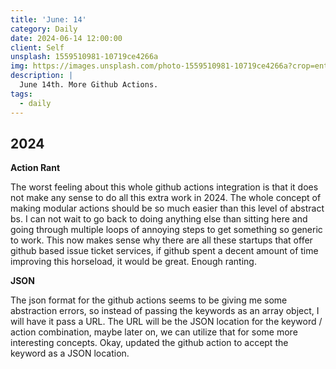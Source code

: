```yaml
---
title: 'June: 14'
category: Daily
date: 2024-06-14 12:00:00
client: Self
unsplash: 1559510981-10719ce4266a
img: https://images.unsplash.com/photo-1559510981-10719ce4266a?crop=entropy&cs=srgb&fm=jpg&ixid=MnwzNjM5Nzd8MHwxfHJhbmRvbXx8fHx8fHx8fDE2ODE3NDg2ODY&ixlib=rb-4.0.3&q=85
description: |
  June 14th. More Github Actions.
tags:
  - daily
---
```



## 2024

**Action Rant**

The worst feeling about this whole github actions integration is that it does not make any sense to do all this extra work in 2024.
The whole concept of making modular actions should be so much easier than this level of abstract bs. 
I can not wait to go back to doing anything else than sitting here and going through multiple loops of annoying steps to get something so generic to work.
This now makes sense why there are all these startups that offer github based issue ticket services, if github spent a decent amount of time improving this horseload, it would be great.
Enough ranting.

**JSON**

The json format for the github actions seems to be giving me some abstraction errors, so instead of passing the keywords as an array object, I will have it pass a URL.
The URL will be the JSON location for the keyword / action combination, maybe later on, we can utilize that for some more interesting concepts.
Okay, updated the github action to accept the keyword as a JSON location.